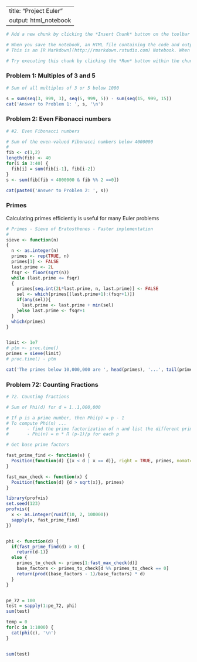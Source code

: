 
---
title: "Project Euler"
output: html_notebook
---


```r

# Add a new chunk by clicking the *Insert Chunk* button on the toolbar or by pressing *Ctrl+Alt+I*.

# When you save the notebook, an HTML file containing the code and output will be saved alongside it (click the *Preview* button or press *Ctrl+Shift+K* to preview the HTML file).
# This is an [R Markdown](http://rmarkdown.rstudio.com) Notebook. When you execute code within the notebook, the results appear beneath the code. 

# Try executing this chunk by clicking the *Run* button within the chunk or by placing your cursor inside it and pressing *Ctrl+Shift+Enter*

```

### Problem 1: Multiples of 3 and 5


```r
# Sum of all multiples of 3 or 5 below 1000

s = sum(seq(3, 999, 3), seq(5, 999, 5)) - sum(seq(15, 999, 15))
cat('Answer to Problem 1: ', s, '\n')

```
### Problem 2: Even Fibonacci numbers

```r
# #2. Even Fibonacci numbers

# Sum of the even-valued Fibonacci numbers below 4000000
#
fib <- c(1,2)
length(fib) <- 40
for(i in 3:40) {
  fib[i] = sum(fib[i-1], fib[i-2])
}
s <- sum(fib[fib < 4000000 & fib %% 2 ==0])

cat(paste0('Answer to Problem 2: ', s))


```


### Primes

Calculating primes efficiently is useful for many Euler problems

```r
# Primes - Sieve of Eratosthenes - Faster implementation
#
sieve <- function(n)
{
  n <- as.integer(n)
  primes <- rep(TRUE, n)
  primes[1] <- FALSE
  last.prime <- 2L
  fsqr <- floor(sqrt(n))
  while (last.prime <= fsqr)
  {
    primes[seq.int(2L*last.prime, n, last.prime)] <- FALSE
    sel <- which(primes[(last.prime+1):(fsqr+1)])
    if(any(sel)){
      last.prime <- last.prime + min(sel)
    }else last.prime <- fsqr+1
  }
  which(primes)
}


limit <- 1e7
# ptm <- proc.time()
primes = sieve(limit)
# proc.time() - ptm

cat('The primes below 10,000,000 are ', head(primes), '...', tail(primes), '.\n')

```

### Problem 72: Counting Fractions

```r
# 72. Counting fractions

# Sum of Phi(d) for d = 1..1,000,000

# If p is a prime number, then Phi(p) = p - 1
# To compute Phi(n) ... 
#       - find the prime factorization of n and list the different primes p
#       - Phi(n) = n * Π (p-1)/p for each p

# Get base prime factors

fast_prime_find <- function(x) {
  Position(function(d) {(x < d | x == d)}, right = TRUE, primes, nomatch = -1)
}

fast_max_check <- function(x) {
  Position(function(d) {d > sqrt(x)}, primes)
}

library(profvis)
set.seed(123)
profvis({
  x <- as.integer(runif(10, 2, 100000))
  sapply(x, fast_prime_find)
})


phi <- function(d) {
  if(fast_prime_find(d) > 0) {
    return(d-1)}
  else {
    primes_to_check <- primes[1:fast_max_check(d)]
    base_factors <- primes_to_check[d %% primes_to_check == 0]
    return(prod((base_factors - 1)/base_factors) * d)
  }
}


pe_72 = 100
test = sapply(1:pe_72, phi)
sum(test)

temp = 0
for(c in 1:1000) {
  cat(phi(c), '\n')
}


sum(test)
```